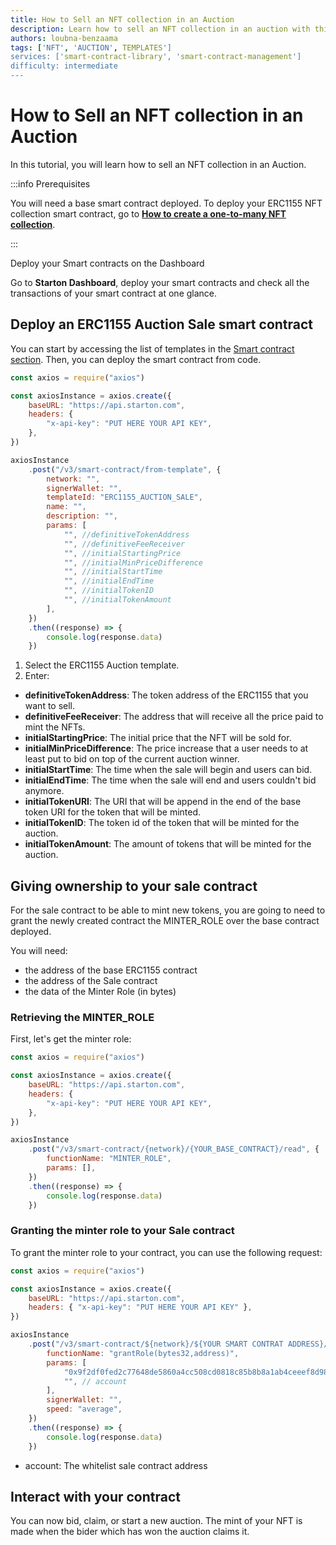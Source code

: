 ```yaml
---
title: How to Sell an NFT collection in an Auction
description: Learn how to sell an NFT collection in an auction with this tutorial. Discover how to deploy an ERC1155 Auction Sale smart contract and manage MINTER_ROLE for effective NFT auctions, all through the Starton Dashboard.
authors: loubna-benzaama
tags: ['NFT', 'AUCTION', TEMPLATES']
services: ['smart-contract-library', 'smart-contract-management']
difficulty: intermediate
---
```



# How to Sell an NFT collection in an Auction

In this tutorial, you will learn how to sell an NFT collection in an Auction.

:::info Prerequisites

You will need a base smart contract
deployed. To deploy your ERC1155 NFT collection smart contract, go to [**How to create a one-to-many NFT collection**](/tutorials/creating-nft-collection.mdx).

:::

<div className="row-is-multiline">

<div className="col col--2" className="cards">
	<Link className="button-card button-card--vertical" to="https://app.starton.com/projects">
		<Heading as={"h3"}>Deploy your Smart contracts on the Dashboard</Heading>
		<div className="button-card__inner">
			<p color="white">
				Go to <b>Starton Dashboard</b>, deploy your smart contracts and check all the transactions of your smart
				contract at one glance.
			</p>
		</div>
	</Link>
</div>

</div>

## Deploy an ERC1155 Auction Sale smart contract

You can start by accessing the list of templates in the [Smart contract section](/smart-contract/understanding-smart-contracts.mdx). Then, you can deploy the smart contract from code.

```js showLineNumbers
const axios = require("axios")

const axiosInstance = axios.create({
	baseURL: "https://api.starton.com",
	headers: {
		"x-api-key": "PUT HERE YOUR API KEY",
	},
})

axiosInstance
	.post("/v3/smart-contract/from-template", {
		network: "",
		signerWallet: "",
		templateId: "ERC1155_AUCTION_SALE",
		name: "",
		description: "",
		params: [
			"", //definitiveTokenAddress
			"", //definitiveFeeReceiver
			"", //initialStartingPrice
			"", //initialMinPriceDifference
			"", //initialStartTime
			"", //initialEndTime
			"", //initialTokenID
			"", //initialTokenAmount
		],
	})
	.then((response) => {
		console.log(response.data)
	})
```

1. Select the ERC1155 Auction template.
1. Enter:

-   **definitiveTokenAddress**: The token address of the ERC1155 that you want to sell.
-   **definitiveFeeReceiver**: The address that will receive all the price paid to mint the NFTs.
-   **initialStartingPrice**: The initial price that the NFT will be sold for.
-   **initialMinPriceDifference**: The price increase that a user needs to at least put to bid on top of the current auction winner.
-   **initialStartTime**: The time when the sale will begin and users can bid.
-   **initialEndTime**: The time when the sale will end and users couldn't bid anymore.
-   **initialTokenURI**: The URI that will be append in the end of the base token URI for the token that will be minted.
-   **initialTokenID**: The token id of the token that will be minted for the auction.
-   **initialTokenAmount**: The amount of tokens that will be minted for the auction.

## Giving ownership to your sale contract

For the sale contract to be able to mint new tokens, you are going to need to grant the newly created contract the MINTER_ROLE over the base contract deployed.

You will need:

-   the address of the base ERC1155 contract
-   the address of the Sale contract
-   the data of the Minter Role (in bytes)

### Retrieving the MINTER_ROLE

First, let's get the minter role:

```js showLineNumbers
const axios = require("axios")

const axiosInstance = axios.create({
	baseURL: "https://api.starton.com",
	headers: {
		"x-api-key": "PUT HERE YOUR API KEY",
	},
})

axiosInstance
	.post("/v3/smart-contract/{network}/{YOUR_BASE_CONTRACT}/read", {
		functionName: "MINTER_ROLE",
		params: [],
	})
	.then((response) => {
		console.log(response.data)
	})
```

### Granting the minter role to your Sale contract

To grant the minter role to your contract, you can use the following request:

```js
const axios = require("axios")

const axiosInstance = axios.create({
	baseURL: "https://api.starton.com",
	headers: { "x-api-key": "PUT HERE YOUR API KEY" },
})

axiosInstance
	.post("/v3/smart-contract/${network}/${YOUR SMART CONTRAT ADDRESS}/call", {
		functionName: "grantRole(bytes32,address)",
		params: [
			"0x9f2df0fed2c77648de5860a4cc508cd0818c85b8b8a1ab4ceeef8d981c8956a6", // MINTER_ROLE
			"", // account
		],
		signerWallet: "",
		speed: "average",
	})
	.then((response) => {
		console.log(response.data)
	})
```

-   account: The whitelist sale contract address

## Interact with your contract

You can now bid, claim, or start a new auction. The mint of your NFT is made when the bider which has won the auction claims it.
